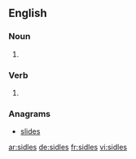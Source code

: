 
==English==

===Noun===
{{head|en|noun plural form}}

# {{plural of|sidle|lang=en}}

===Verb===
{{head|en|verb form}}

# {{en-third-person singular of|sidle}}

===Anagrams===
* [[slides#English|slides]]

[[ar:sidles]]
[[de:sidles]]
[[fr:sidles]]
[[vi:sidles]]